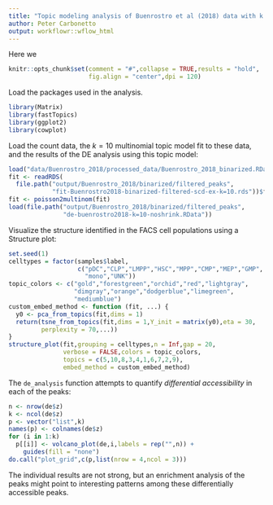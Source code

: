 ```yaml
---
title: "Topic modeling analysis of Buenrostro et al (2018) data with k = 10 topics"
author: Peter Carbonetto
output: workflowr::wflow_html
---
```


Here we 

```r
knitr::opts_chunk$set(comment = "#",collapse = TRUE,results = "hold",
                      fig.align = "center",dpi = 120)
```

Load the packages used in the analysis.

```r
library(Matrix)
library(fastTopics)
library(ggplot2)
library(cowplot)
```

Load the count data, the $k = 10$ multinomial topic model fit to these
data, and the results of the DE analysis using this topic model:

```r
load("data/Buenrostro_2018/processed_data/Buenrostro_2018_binarized.RData")
fit <- readRDS(
  file.path("output/Buenrostro_2018/binarized/filtered_peaks",
            "fit-Buenrostro2018-binarized-filtered-scd-ex-k=10.rds"))$fit
fit <- poisson2multinom(fit)
load(file.path("output/Buenrostro_2018/binarized/filtered_peaks",
               "de-buenrostro2018-k=10-noshrink.RData"))
```

Visualize the structure identified in the FACS cell populations using
a Structure plot:

```r
set.seed(1)
celltypes = factor(samples$label,
                   c("pDC","CLP","LMPP","HSC","MPP","CMP","MEP","GMP",
				     "mono","UNK"))
topic_colors <- c("gold","forestgreen","orchid","red","lightgray",
                  "dimgray","orange","dodgerblue","limegreen",
				  "mediumblue")
custom_embed_method <- function (fit, ...) {
  y0 <- pca_from_topics(fit,dims = 1)
  return(tsne_from_topics(fit,dims = 1,Y_init = matrix(y0),eta = 30,
         perplexity = 70,...))
}
structure_plot(fit,grouping = celltypes,n = Inf,gap = 20,
               verbose = FALSE,colors = topic_colors,
			   topics = c(5,10,8,3,4,1,6,7,2,9),
               embed_method = custom_embed_method)
```

The `de_analysis` function attempts to quantify *differential
accessibility* in each of the peaks:

```r
n <- nrow(de$z)
k <- ncol(de$z)
p <- vector("list",k)
names(p) <- colnames(de$z)
for (i in 1:k)
  p[[i]] <- volcano_plot(de,i,labels = rep("",n)) +
    guides(fill = "none")
do.call("plot_grid",c(p,list(nrow = 4,ncol = 3)))
```

The individual results are not strong, but an enrichment analysis of
the peaks might point to interesting patterns among these
differentially accessible peaks.
